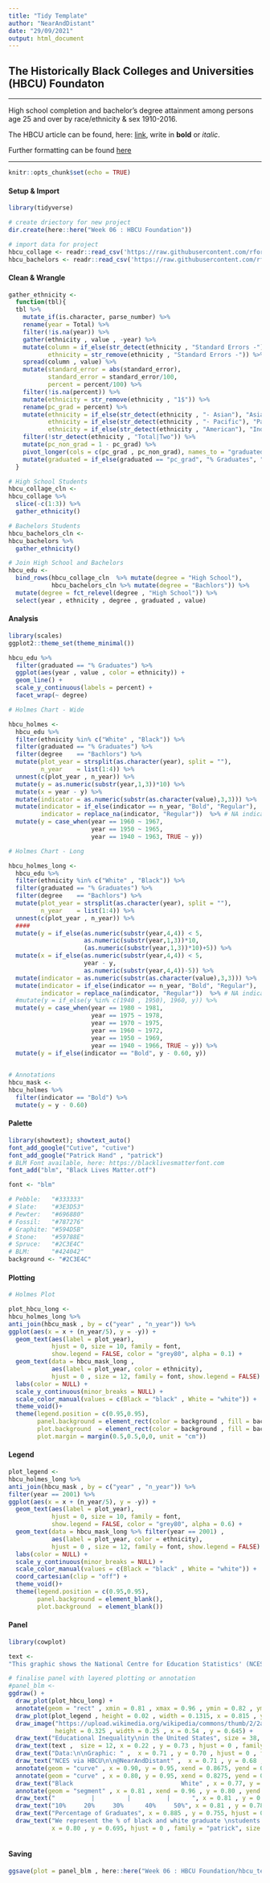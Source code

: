 ```yaml
---
title: "Tidy Template"
author: "NearAndDistant"
date: "29/09/2021"
output: html_document
---
```


## The Historically Black Colleges and Universities (HBCU) Foundaton

***

High school completion and bachelor's degree attainment among persons age 25 and over by race/ethnicity & sex 1910-2016. 

The HBCU article can be found, here: [link](https://theundefeated.com/features/how-hbcus-are-using-more-than-250-million-in-donations/), write in **bold** or *italic*.

Further formatting can be found [here](https://holtzy.github.io/Pimp-my-rmd/)

***

```r
knitr::opts_chunk$set(echo = TRUE)
```

#### Setup & Import
```r
library(tidyverse)

# create driectory for new project
dir.create(here::here("Week 06 : HBCU Foundation"))

# import data for project
hbcu_collage <- readr::read_csv('https://raw.githubusercontent.com/rfordatascience/tidytuesday/master/data/2021/2021-02-02/hs_students.csv')
hbcu_bachelors <- readr::read_csv('https://raw.githubusercontent.com/rfordatascience/tidytuesday/master/data/2021/2021-02-02/bach_students.csv')

```

#### Clean & Wrangle
```r

gather_ethnicity <- 
  function(tbl){
  tbl %>%
    mutate_if(is.character, parse_number) %>%
    rename(year = Total) %>%
    filter(!is.na(year)) %>%
    gather(ethnicity , value , -year) %>%
    mutate(column = if_else(str_detect(ethnicity , "Standard Errors -"), "standard_error", "percent"),
           ethnicity = str_remove(ethnicity , "Standard Errors -")) %>%
    spread(column , value) %>%
    mutate(standard_error = abs(standard_error),
           standard_error = standard_error/100,
           percent = percent/100) %>%
    filter(!is.na(percent)) %>%
    mutate(ethnicity = str_remove(ethnicity , "1$")) %>%
    rename(pc_grad = percent) %>%
    mutate(ethnicity = if_else(str_detect(ethnicity , "- Asian"), "Asian", ethnicity),
           ethnicity = if_else(str_detect(ethnicity , "- Pacific"), "Pacific Islander", ethnicity),
           ethnicity = if_else(str_detect(ethnicity , "American"), "Indigenous", ethnicity)) %>%
    filter(!str_detect(ethnicity , "Total|Two")) %>%
    mutate(pc_non_grad = 1 - pc_grad) %>%
    pivot_longer(cols = c(pc_grad , pc_non_grad), names_to = "graduated") %>%
    mutate(graduated = if_else(graduated == "pc_grad", "% Graduates", "% Non-Graduates"))
  }

```

```r

# High School Students
hbcu_collage_cln <-
hbcu_collage %>%
  slice(-c(1:3)) %>%
  gather_ethnicity()

# Bachelors Students
hbcu_bachelors_cln <-
hbcu_bachelors %>%
  gather_ethnicity()

# Join High School and Bachelors
hbcu_edu <-
  bind_rows(hbcu_collage_cln  %>% mutate(degree = "High School"),
            hbcu_bachelors_cln %>% mutate(degree = "Bachlors")) %>%
  mutate(degree = fct_relevel(degree , "High School")) %>%
  select(year , ethnicity , degree , graduated , value)

```

#### Analysis
```r
library(scales)
ggplot2::theme_set(theme_minimal())

hbcu_edu %>%
  filter(graduated == "% Graduates") %>%
  ggplot(aes(year , value , color = ethnicity)) +
  geom_line() +
  scale_y_continuous(labels = percent) +
  facet_wrap(~ degree)

```

```r
# Holmes Chart - Wide

hbcu_holmes <-
  hbcu_edu %>%
  filter(ethnicity %in% c("White" , "Black")) %>%
  filter(graduated == "% Graduates") %>%
  filter(degree    == "Bachlors") %>%
  mutate(plot_year = strsplit(as.character(year), split = ""),
         n_year    = list(1:4)) %>%
  unnest(c(plot_year , n_year)) %>%
  mutate(y = as.numeric(substr(year,1,3))*10) %>%
  mutate(x = year - y) %>%
  mutate(indicator = as.numeric(substr(as.character(value),3,3))) %>%
  mutate(indicator = if_else(indicator == n_year, "Bold", "Regular"),
         indicator = replace_na(indicator, "Regular"))  %>% # NA indicates less than 10%, won't show up - indicate on graphic
  mutate(y = case_when(year == 1960 ~ 1967,
                       year == 1950 ~ 1965,
                       year == 1940 ~ 1963, TRUE ~ y))

```

```r
# Holmes Chart - Long

hbcu_holmes_long <-
  hbcu_edu %>%
  filter(ethnicity %in% c("White" , "Black")) %>%
  filter(graduated == "% Graduates") %>%
  filter(degree    == "Bachlors") %>%
  mutate(plot_year = strsplit(as.character(year), split = ""),
         n_year    = list(1:4)) %>%
  unnest(c(plot_year , n_year)) %>%
  ####
  mutate(y = if_else(as.numeric(substr(year,4,4)) < 5,
                     as.numeric(substr(year,1,3))*10,
                     (as.numeric(substr(year,1,3))*10)+5)) %>%
  mutate(x = if_else(as.numeric(substr(year,4,4)) < 5,
                     year - y,
                     as.numeric(substr(year,4,4))-5)) %>%
  mutate(indicator = as.numeric(substr(as.character(value),3,3))) %>%
  mutate(indicator = if_else(indicator == n_year, "Bold", "Regular"),
         indicator = replace_na(indicator, "Regular"))  %>% # NA indicates less than 10%, won't show up - indicate on graphic
  #mutate(y = if_else(y %in% c(1940 , 1950), 1960, y)) %>%
  mutate(y = case_when(year == 1980 ~ 1981,
                       year == 1975 ~ 1978,
                       year == 1970 ~ 1975,
                       year == 1960 ~ 1972,
                       year == 1950 ~ 1969,
                       year == 1940 ~ 1966, TRUE ~ y)) %>%
  mutate(y = if_else(indicator == "Bold", y - 0.60, y)) 
  
```

```r

# Annotations
hbcu_mask <-
hbcu_holmes %>%
  filter(indicator == "Bold") %>%
  mutate(y = y - 0.60) 

```

#### Palette
```r
library(showtext); showtext_auto()
font_add_google("Cutive", "cutive")
font_add_google("Patrick Hand" , "patrick")
# BLM Font available, here: https://blacklivesmatterfont.com
font_add("blm", "Black Lives Matter.otf")

font <- "blm"

# Pebble:   "#333333"
# Slate:    "#3E3D53"
# Pewter:   "#696880"
# Fossil:   "#787276"
# Graphite: "#594D5B"
# Stone:    "#59788E"
# Spruce:   "#2C3E4C"
# BLM:      "#424042"
background <- "#2C3E4C"

```

#### Plotting
```r
# Holmes Plot

plot_hbcu_long <-
hbcu_holmes_long %>%
anti_join(hbcu_mask , by = c("year" , "n_year")) %>%
ggplot(aes(x = x + (n_year/5), y = -y)) +
  geom_text(aes(label = plot_year), 
            hjust = 0, size = 10, family = font,
            show.legend = FALSE, color = "grey80", alpha = 0.1) +
  geom_text(data = hbcu_mask_long , 
            aes(label = plot_year, color = ethnicity), 
            hjust = 0 , size = 12, family = font, show.legend = FALSE) +
  labs(color = NULL) +
  scale_y_continuous(minor_breaks = NULL) +
  scale_color_manual(values = c(Black = "black" , White = "white")) +
  theme_void()+
  theme(legend.position = c(0.95,0.95),
        panel.background = element_rect(color = background , fill = background , size = 2),
        plot.background  = element_rect(color = background , fill = background),
        plot.margin = margin(0.5,0.5,0,0, unit = "cm"))

```

#### Legend
```r

plot_legend <-
hbcu_holmes_long %>%
anti_join(hbcu_mask , by = c("year" , "n_year")) %>%
filter(year == 2001) %>%
ggplot(aes(x = x + (n_year/5), y = -y)) +
  geom_text(aes(label = plot_year), 
            hjust = 0, size = 10, family = font,
            show.legend = FALSE, color = "grey80", alpha = 0.6) +
  geom_text(data = hbcu_mask_long %>% filter(year == 2001) , 
            aes(label = plot_year, color = ethnicity), 
            hjust = 0 , size = 12, family = font, show.legend = FALSE) +
  labs(color = NULL) +
  scale_y_continuous(minor_breaks = NULL) +
  scale_color_manual(values = c(Black = "black" , White = "white")) +
  coord_cartesian(clip = "off") +
  theme_void()+
  theme(legend.position = c(0.95,0.95),
        panel.background = element_blank(),
        plot.background  = element_blank())
```

#### Panel
```r
library(cowplot)

text <- 
"This graphic shows the National Centre for Education Statistics' (NCES) data of Bachlor\nlevel graduations of white and black students (over 25) in the United States between 1940 and 2016.\nBlack graduate rates have always lagged behind white rates quite significantly, never reaching parity.\n\nThis inequality is the result of intergenerational capital (both financial and social) as well\nas continued social divides causing an unequal network of opportunities. This continued division,\nunless intervened within, will continue to prevail within the US."

# finalise panel with layered plotting or annotation
#panel_blm <-
ggdraw() +
  draw_plot(plot_hbcu_long) +
  annotate(geom = "rect" , xmin = 0.81 , xmax = 0.96 , ymin = 0.82 , ymax = 0.92, fill = colorspace::darken(background, 0.25)) +
  draw_plot(plot_legend , height = 0.02 , width = 0.1315, x = 0.815 , y = 0.86) +
  draw_image("https://upload.wikimedia.org/wikipedia/commons/thumb/2/2a/Fist.svg/842px-Fist.svg.png",
             height = 0.325 , width = 0.25 , x = 0.54 , y = 0.645) +
  draw_text("Educational Inequality\nin the United States", size = 38, x = 0.22 , 0.895 , hjust = 0 , family = "blm") +
  draw_text(text ,  size = 12, x = 0.22 , y = 0.73 , hjust = 0 , family = "patrick") +
  draw_text("Data:\n\nGraphic: " ,  x = 0.71 , y = 0.70 , hjust = 0 , family = "blm" , size = 14) +
  draw_text("NCES via HBCU\n\n@NearAndDistant" ,  x = 0.71 , y = 0.68 , hjust = 0 , family = "patrick" , size = 13) +
  annotate(geom = "curve" , x = 0.90, y = 0.95, xend = 0.8675, yend = 0.90, curvature = 0.5 , arrow = arrow(length = unit(0.01, "npc"))) +
  annotate(geom = "curve" , x = 0.80, y = 0.95, xend = 0.8275, yend = 0.90, curvature = -0.5 , arrow = arrow(length = unit(0.01, "npc"))) +
  draw_text("Black                              White" , x = 0.77, y = 0.95 , hjust = 0 , family = "blm") +
  annotate(geom = "segment" , x = 0.81 , xend = 0.96 , y = 0.80 , yend = 0.80 , arrow = arrow(length = unit(0.01, "npc"), ends = "both")) +
  draw_text("          |         |          |      ", x = 0.81 , y = 0.802, hjust = 0) +
  draw_text("10%     20%     30%      40%     50%", x = 0.81 , y = 0.78, hjust = 0, family = "patrick") +
  draw_text("Percentage of Graduates", x = 0.885 , y = 0.755, hjust = 0.5, family = "blm") +
  draw_text("We represent the % of black and white graduate \nstudents in each particular year by using each\nfigure as % bins (shown above) and highlighting\nwhich each race fell into in each respective year", 
            x = 0.80 , y = 0.695, hjust = 0 , family = "patrick", size = 11)
  
```

#### Saving
```r

ggsave(plot = panel_blm , here::here("Week 06 : HBCU Foundation/hbcu_text_chart.png"), dpi = 360, height = 10, width = 16)

```
